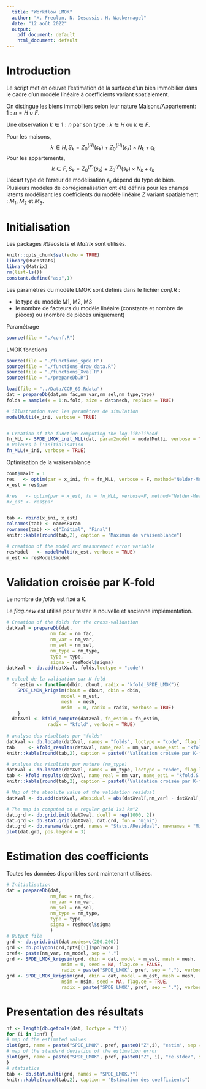 ```yaml
---
  title: "Workflow LMOK"
  author: "X. Freulon, N. Desassis, H. Wackernagel"
  date: "12 août 2022"
  output:
    pdf_document: default
    html_document: default
---
```


# Introduction

Le script met en oeuvre l'estimation de la surface d'un bien immobilier dans le cadre d'un modèle linéaire à coefficients variant spatialement.

On distingue les biens immobiliers selon leur nature Maisons/Appartement: $1:n = H \cup F$.

Une observation $k \in 1:n$ par son type : $k \in H$ ou $k \in F$.

Pour les maisons, 
$$
k \in H, S_k = Z^{(H)}_0(s_k) + Z^{(H)}_0(s_k) \times N_k + \epsilon_k
$$
Pour les appartements,
$$
k \in F, S_k = Z^{(F)}_0(s_k) + Z^{(F)}_0(s_k) \times N_k + \epsilon_k
$$
L'écart type de l'erreur de modélisation $\epsilon_k$ dépend du type de bien. Plusieurs modèles de corrégionalisation ont été définis pour les champs latents modélisant les coefficients du modèle linéaire $Z$ variant spatialement :
$M_1$, $M_2$ et $M_3$.

# Initialisation

Les packages *RGeostats* et *Matrix* sont utilisés.

```r
knitr::opts_chunk$set(echo = TRUE)
library(RGeostats)
library(Matrix)
rm(list=ls())
constant.define("asp",1)

```

Les paramètres du modèle LMOK sont définis dans le fichier *conf.R* :

* le type du modèle M1, M2, M3
* le nombre de facteurs du modèle linéaire (constante et nombre de pièces) ou (nombre de pièces uniquement)


Paramétrage 

```r
source(file = "./conf.R")
```


LMOK fonctions

```r
source(file = "./functions_spde.R")
source(file = "./functions_draw_data.R")
source(file = "./functions_Xval.R")
source(file = "./prepareDb.R")
```

```r
load(file = "../Data/CCR_69.Rdata")
dat = prepareDb(dat,nm_fac,nm_var,nm_sel,nm_type,type)
folds = sample(x = 1:n.fold, size = dat$nech, replace = TRUE)
```


```r
# illustration avec les paramètres de simulation
modelMulti(x_ini, verbose = TRUE)


# Creation of the function computing the log-likelihood
fn_MLL <- SPDE_LMOK_init_MLL(dat, param2model = modelMulti, verbose = TRUE,mesh=mesh)
# Valeurs à l'initialisation
fn_MLL(x_ini, verbose = TRUE)
```

Optimisation de la vraisemblance


```r
cont$maxit = 1
res   <- optim(par = x_ini, fn = fn_MLL, verbose = F, method="Nelder-Mead", control = cont)
x_est = res$par
```

```r
#res   <- optim(par = x_est, fn = fn_MLL, verbose=F, method="Nelder-Mead", control = cont)
#x_est <- res$par


tab <- rbind(x_ini, x_est)
colnames(tab) <- namesParam
rownames(tab) <- c("Initial", "Final")
knitr::kable(round(tab,2), caption = "Maximum de vraisemblance")

# creation of the model and measurement error variable
resModel   <- modelMulti(x_est, verbose = TRUE)
m_est <- resModel$model

```

# Validation croisée par K-fold

Le nombre de *folds* est fixé à $K$.

Le *flag.new* est utilisé pour tester la nouvelle et ancienne implémentation.

```r
# Creation of the folds for the cross-validation
datXval = prepareDb(dat, 
                nm_fac = nm_fac,
                nm_var = nm_var, 
                nm_sel = nm_sel,
                nm_type = nm_type,
                type = type,
                sigma = resModel$sigma)
datXval <- db.add(datXval, folds,loctype = "code")

# calcul de la validation par K-fold
  fn_estim <- function(dbin, dbout, radix = "kfold_SPDE_LMOK"){
    SPDE_LMOK_krigsim(dbout = dbout, dbin = dbin, 
                    model = m_est,
                    mesh  = mesh,
                    nsim  = 0, radix = radix, verbose = TRUE)
    }
  datXval <- kfold_compute(datXval, fn_estim = fn_estim, 
               radix = "kfold", verbose = TRUE)
  
# analyse des résultats par "folds" 
datXval <- db.locate(datXval, names = "folds", loctype = "code", flag.locnew = TRUE)
tab     <- kfold_results(datXval, name_real = nm_var, name_esti = "kfold.S.estim", flag.fig = TRUE, stats = c("number", "min", "max", "mean", "MAE", "RMSE"))
knitr::kable(round(tab,2), caption = paste0("Validation croisée par K-fold (K=", n.fold,")"))

# analyse des résultats par nature (nm_type)
datXval <- db.locate(datXval, names = nm_type, loctype = "code", flag.locnew = TRUE)
tab <- kfold_results(datXval, name_real = nm_var, name_esti = "kfold.S.estim", flag.fig = TRUE, stats = c("number", "min", "max", "mean", "MAE", "RMSE"))
knitr::kable(round(tab,2), caption = paste0("Validation croisée par K-fold (K=", n.fold,")"))

# Map of the absolute value of the validation residual
datXval <- db.add(datXval, AResidual = abs(datXval[,nm_var] - datXval[,"kfold.S.estim"]))

# The map is computed on a regular grid 1x1 km^2
dat.grd <- db.grid.init(datXval, dcell = rep(1000, 2))
dat.grd <- db.stat.grid(datXval, dat.grd, fun = "mini")
dat.grd <- db.rename(dat.grd, names = "Stats.AResidual", newnames = "Minimum of residual")
plot(dat.grd, pos.legend = 3)
```

# Estimation des coefficients

Toutes les données disponibles sont maintenant utilisées.

```r
# Initialisation
dat = prepareDb(dat, 
                nm_fac = nm_fac,
                nm_var = nm_var, 
                nm_sel = nm_sel,
                nm_type = nm_type,
                type = type,
                sigma = resModel$sigma
                )
# Output file
grd <- db.grid.init(dat,nodes=c(200,200))
grd <- db.polygon(grd,dpts[[1]]$polygon )
pref<- paste(nm_var, nm_model, sep = ".")
grd <- SPDE_LMOK_krigsim(grd, dbin = dat, model = m_est, mesh = mesh,
                    nsim = 0, seed = NA, flag.ce = FALSE,
                    radix = paste("SPDE_LMOK", pref, sep = "."), verbose = TRUE)
grd <- SPDE_LMOK_krigsim(grd, dbin = dat, model = m_est, mesh = mesh,
                    nsim = nsim, seed = NA, flag.ce = TRUE,
                    radix = paste("SPDE_LMOK", pref, sep = "."), verbose = TRUE)
```


# Presentation des résultats

```r
nf <- length(db.getcols(dat, loctype = "f"))
for (i in 1:nf) {
# map of the estimated values
plot(grd, name = paste("SPDE_LMOK", pref, paste0("Z",i), "estim", sep = "."), pos.legend = 8)
# map of the standard deviation of the estimation error
plot(grd, name = paste("SPDE_LMOK", pref, paste0("Z", i), "ce.stdev", sep = "."), pos.legend = 8)
}
# statistics
tab <- db.stat.multi(grd, names = "SPDE_LMOK.*")
knitr::kable(round(tab,2), caption = "Estimation des coefficients")
```